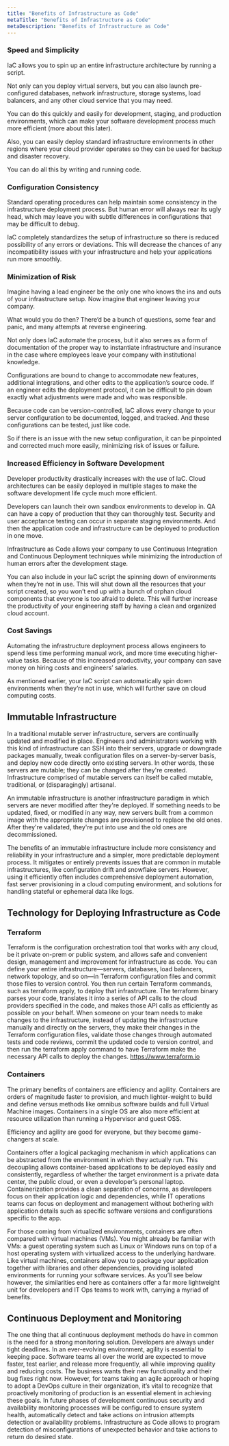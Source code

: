 ```yaml
---
title: "Benefits of Infrastructure as Code"
metaTitle: "Benefits of Infrastructure as Code"
metaDescription: "Benefits of Infrastructure as Code"
---
```



### Speed and Simplicity
IaC allows you to spin up an entire infrastructure architecture by running a script.

Not only can you deploy virtual servers, but you can also launch pre-configured databases, network infrastructure, storage systems, load balancers, and any other cloud service that you may need.

You can do this quickly and easily for development, staging, and production environments, which can make your software development process much more efficient (more about this later).

Also, you can easily deploy standard infrastructure environments in other regions where your cloud provider operates so they can be used for backup and disaster recovery.

You can do all this by writing and running code.

### Configuration Consistency
Standard operating procedures can help maintain some consistency in the infrastructure deployment process. But human error will always rear its ugly head, which may leave you with subtle differences in configurations that may be difficult to debug.

IaC completely standardizes the setup of infrastructure so there is reduced possibility of any errors or deviations. This will decrease the chances of any incompatibility issues with your infrastructure and help your applications run more smoothly.

### Minimization of Risk
Imagine having a lead engineer be the only one who knows the ins and outs of your infrastructure setup. Now imagine that engineer leaving your company.

What would you do then? There’d be a bunch of questions, some fear and panic, and many attempts at reverse engineering.

Not only does IaC automate the process, but it also serves as a form of documentation of the proper way to instantiate infrastructure and insurance in the case where employees leave your company with institutional knowledge.

Configurations are bound to change to accommodate new features, additional integrations, and other edits to the application’s source code. If an engineer edits the deployment protocol, it can be difficult to pin down exactly what adjustments were made and who was responsible.

Because code can be version-controlled, IaC allows every change to your server configuration to be documented, logged, and tracked. And these configurations can be tested, just like code.

So if there is an issue with the new setup configuration, it can be pinpointed and corrected much more easily, minimizing risk of issues or failure.

### Increased Efficiency in Software Development

Developer productivity drastically increases with the use of IaC. Cloud architectures can be easily deployed in multiple stages to make the software development life cycle much more efficient.

Developers can launch their own sandbox environments to develop in. QA can have a copy of production that they can thoroughly test. Security and user acceptance testing can occur in separate staging environments. And then the application code and infrastructure can be deployed to production in one move.

Infrastructure as Code allows your company to use Continuous Integration and Continuous Deployment techniques while minimizing the introduction of human errors after the development stage.

You can also include in your IaC script the spinning down of environments when they’re not in use. This will shut down all the resources that your script created, so you won’t end up with a bunch of orphan cloud components that everyone is too afraid to delete. This will further increase the productivity of your engineering staff by having a clean and organized cloud account.

### Cost Savings
Automating the infrastructure deployment process allows engineers to spend less time performing manual work, and more time executing higher-value tasks. Because of this increased productivity, your company can save money on hiring costs and engineers’ salaries.

As mentioned earlier, your IaC script can automatically spin down environments when they’re not in use, which will further save on cloud computing costs.

## Immutable Infrastructure
In a traditional mutable server infrastructure, servers are continually updated and modified in place. Engineers and administrators working with this kind of infrastructure can SSH into their servers, upgrade or downgrade packages manually, tweak configuration files on a server-by-server basis, and deploy new code directly onto existing servers. In other words, these servers are mutable; they can be changed after they're created. Infrastructure comprised of mutable servers can itself be called mutable, traditional, or (disparagingly) artisanal.

An immutable infrastructure is another infrastructure paradigm in which servers are never modified after they're deployed. If something needs to be updated, fixed, or modified in any way, new servers built from a common image with the appropriate changes are provisioned to replace the old ones. After they're validated, they're put into use and the old ones are decommissioned.

The benefits of an immutable infrastructure include more consistency and reliability in your infrastructure and a simpler, more predictable deployment process. It mitigates or entirely prevents issues that are common in mutable infrastructures, like configuration drift and snowflake servers. However, using it efficiently often includes comprehensive deployment automation, fast server provisioning in a cloud computing environment, and solutions for handling stateful or ephemeral data like logs.

## Technology for Deploying Infrastructure as Code

### Terraform

Terraform is the configuration orchestration tool that works with any cloud, be it private on-prem or public system, and allows safe and convenient design, management and improvement for infrastructure as code.
You can define your entire infrastructure—servers, databases, load balancers, network topology, and so on—in Terraform configuration files and commit those files to version control. You then run certain Terraform commands, such as terraform apply, to deploy that infrastructure. The terraform binary parses your code, translates it into a series of API calls to the cloud providers specified in the code, and makes those API calls as efficiently as possible on your behalf.
When someone on your team needs to make changes to the infrastructure, instead of updating the infrastructure manually and directly on the servers, they make their changes in the Terraform configuration files, validate those changes through automated tests and code reviews, commit the updated code to version control, and then run the terraform apply command to have Terraform make the necessary API calls to deploy the changes.
https://www.terraform.io

### Containers
The primary benefits of containers are efficiency and agility. Containers are orders of magnitude faster to provision, and much lighter-weight to build and define versus methods like omnibus software builds and full Virtual Machine images. Containers in a single OS are also more efficient at resource utilization than running a Hypervisor and guest OSS.

Efficiency and agility are good for everyone, but they become game-changers at scale.

Containers offer a logical packaging mechanism in which applications can be abstracted from the environment in which they actually run. This decoupling allows container-based applications to be deployed easily and consistently, regardless of whether the target environment is a private data center, the public cloud, or even a developer’s personal laptop. Containerization provides a clean separation of concerns, as developers focus on their application logic and dependencies, while IT operations teams can focus on deployment and management without bothering with application details such as specific software versions and configurations specific to the app.

For those coming from virtualized environments, containers are often compared with virtual machines (VMs). You might already be familiar with VMs: a guest operating system such as Linux or Windows runs on top of a host operating system with virtualized access to the underlying hardware. Like virtual machines, containers allow you to package your application together with libraries and other dependencies, providing isolated environments for running your software services. As you’ll see below however, the similarities end here as containers offer a far more lightweight unit for developers and IT Ops teams to work with, carrying a myriad of benefits.

## Continuous Deployment and Monitoring
The one thing that all continuous deployment methods do have in common is the need for a strong monitoring solution. Developers are always under tight deadlines. In an ever-evolving environment, agility is essential to keeping pace.  Software teams all over the world are expected to move faster, test earlier, and release more frequently, all while improving quality and reducing costs.  The business wants their new functionality and their bug fixes right now. However, for teams taking an agile approach or hoping to adopt a DevOps culture in their organization, it’s vital to recognize that proactively monitoring of production is an essential element in achieving these goals.
In future phases of development continuous security and availability monitoring processes will be configured to ensure system health, automatically detect and take actions on intrusion attempts detection or availability problems. Infrastructure as Code allows to program detection of misconfigurations of unexpected behavior and take actions to return do desired state.


